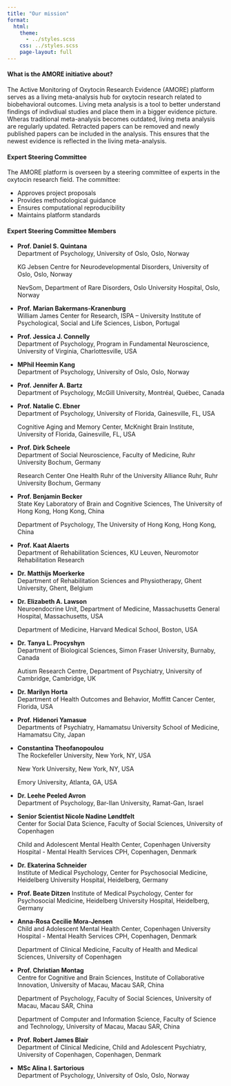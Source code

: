 ```yaml
---
title: "Our mission" 
format:
  html:
    theme: 
      - ../styles.scss
    css: ../styles.scss
    page-layout: full
---
```


::: {.about-container}

::: {.about-section}
#### What is the AMORE initiative about? 
The Active Monitoring of Oxytocin Research Evidence (AMORE) platform serves as a living meta-analysis hub for oxytocin research related to biobehavioral outcomes. Living meta analysis is a tool to better understand findings of indivdiual studies and place them in a bigger evidence picture. Wheras traditional meta-analysis becomes outdated, living meta analysis are regularly updated. Retracted papers can be removed and newly published papers can be included in the analysis. This ensures that the newest evidence is reflected in the living meta-analysis. 
:::

::: {.about-section}
#### Expert Steering Committee
The AMORE platform is overseen by a steering committee of experts in the oxytocin research field. The committee:

- Approves project proposals
- Provides methodological guidance
- Ensures computational reproducibility
- Maintains platform standards
:::

::: {.about-section}
#### Expert Steering Committee Members

- **Prof. Daniel S. Quintana**  
  Department of Psychology, University of Oslo, Oslo, Norway
  
  KG Jebsen Centre for Neurodevelopmental Disorders, University of Oslo, Oslo, Norway
  
  NevSom, Department of Rare Disorders, Oslo University Hospital, Oslo, Norway

- **Prof. Marian Bakermans-Kranenburg**  
  William James Center for Research, ISPA – University Institute of Psychological, Social and Life Sciences, Lisbon, Portugal 

- **Prof. Jessica J. Connelly**  
  Department of Psychology, Program in Fundamental Neuroscience, University of Virginia, Charlottesville, USA

- **MPhil Heemin Kang**  
  Department of Psychology, University of Oslo, Oslo, Norway

- **Prof. Jennifer A. Bartz**  
  Department of Psychology, McGill University, Montréal, Québec, Canada

- **Prof. Natalie C. Ebner**  
  Department of Psychology, University of Florida, Gainesville, FL, USA
  
  Cognitive Aging and Memory Center, McKnight Brain Institute, University of Florida, Gainesville, FL, USA

- **Prof. Dirk Scheele**  
  Department of Social Neuroscience, Faculty of Medicine, Ruhr University Bochum, Germany
  
  Research Center One Health Ruhr of the University Alliance Ruhr, Ruhr University Bochum, Germany

- **Prof. Benjamin Becker**  
  State Key Laboratory of Brain and Cognitive Sciences, The University of Hong Kong, Hong Kong, China
  
  Department of Psychology, The University of Hong Kong, Hong Kong, China

- **Prof. Kaat Alaerts**  
  Department of Rehabilitation Sciences, KU Leuven, Neuromotor Rehabilitation Research

- **Dr. Matthijs Moerkerke**  
  Department of Rehabilitation Sciences and Physiotherapy, Ghent University, Ghent, Belgium  

- **Dr. Elizabeth A. Lawson**  
  Neuroendocrine Unit, Department of Medicine, Massachusetts General Hospital, Massachusetts, USA
  
  Department of Medicine, Harvard Medical School, Boston, USA

- **Dr. Tanya L. Procyshyn**  
  Department of Biological Sciences, Simon Fraser University, Burnaby, Canada
  
  Autism Research Centre, Department of Psychiatry, University of Cambridge, Cambridge, UK

- **Dr. Marilyn Horta**  
  Department of Health Outcomes and Behavior, Moffitt Cancer Center, Florida, USA 

- **Prof. Hidenori Yamasue**  
  Departments of Psychiatry, Hamamatsu University School of Medicine, Hamamatsu City, Japan

- **Constantina Theofanopoulou**  
  The Rockefeller University, New York, NY, USA
  
  New York University, New York, NY, USA
  
  Emory University, Atlanta, GA, USA

- **Dr. Leehe Peeled Avron**  
  Department of Psychology, Bar-Ilan University, Ramat-Gan, Israel

- **Senior Scientist Nicole Nadine Løndtfelt**  
  Center for Social Data Science, Faculty of Social Sciences, University of Copenhagen
  
  Child and Adolescent Mental Health Center, Copenhagen University Hospital - Mental Health Services CPH, Copenhagen, Denmark

- **Dr. Ekaterina Schneider**  
  Institute of Medical Psychology, Center for Psychosocial Medicine, Heidelberg University Hospital, Heidelberg, Germany
  
- **Prof. Beate Ditzen**
  Institute of Medical Psychology, Center for Psychosocial Medicine, Heidelberg University Hospital, Heidelberg, Germany
  
- **Anna-Rosa Cecilie Mora-Jensen**  
  Child and Adolescent Mental Health Center, Copenhagen University Hospital - Mental Health Services CPH, Copenhagen, Denmark
  
  Department of Clinical Medicine, Faculty of Health and Medical Sciences, University of Copenhagen
  
- **Prof. Christian Montag**  
  Centre for Cognitive and Brain Sciences, Institute of Collaborative Innovation, University of Macau, Macau SAR, China
  
  Department of Psychology, Faculty of Social Sciences, University of Macau, Macau SAR, China
  
  Department of Computer and Information Science, Faculty of Science and Technology, University of Macau, Macau SAR, China

- **Prof. Robert James Blair**  
  Department of Clinical Medicine, Child and Adolescent Psychiatry, University of Copenhagen, Copenhagen, Denmark

- **MSc Alina I. Sartorious**  
  Department of Psychology, University of Oslo, Oslo, Norway
:::

:::
